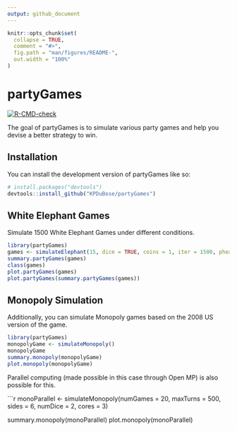 ```yaml
---
output: github_document
---
```


<!-- README.md is generated from README.Rmd. Please edit that file -->

```r
knitr::opts_chunk$set(
  collapse = TRUE,
  comment = "#>",
  fig.path = "man/figures/README-",
  out.width = "100%"
)
```

# partyGames

<!-- badges: start -->
[![R-CMD-check](https://github.com/UofUEpiBio/partyGames/workflows/R-CMD-check/badge.svg)](https://github.com/UofUEpiBio/partyGames/actions)
<!-- badges: end -->

The goal of partyGames is to simulate various party games and help you devise a better strategy to win.

## Installation

You can install the development version of partyGames like so:

``` r
# install.packages("devtools")
devtools::install_github("KPDuBose/partyGames")
```

## White Elephant Games

Simulate 1500 White Elephant Games under different conditions.

```r
library(partyGames)
games <- simulateElephant(15, dice = TRUE, coins = 1, iter = 1500, pheads = 0.5, sides = 6, numDice = 1)
summary.partyGames(games)
class(games)
plot.partyGames(games)
plot.partyGames(summary.partyGames(games))
```

## Monopoly Simulation

Additionally, you can simulate Monopoly games based on the 2008 US version of the game. 

```r

library(partyGames)
monopolyGame <- simulateMonopoly()
monopolyGame
summary.monopoly(monopolyGame)
plot.monopoly(monopolyGame)

```

Parallel computing (made possible in this case through Open MP) is also possible for this.

```r
monoParallel <- simulateMonopoly(numGames = 20, 
                                 maxTurns = 500, 
                                 sides    = 6, 
                                 numDice  = 2, 
                                 cores    = 3)

summary.monopoly(monoParallel)
plot.monopoly(monoParallel)
